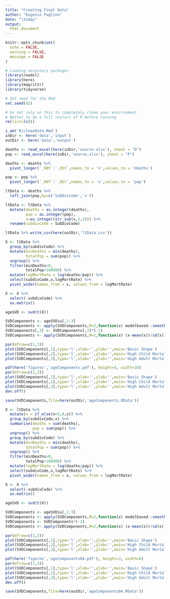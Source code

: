 ```yaml
---
title: "Creating Final Data"
author: "Eugenio Paglino"
date: "\today"
output:
  html_document
---
```


```r
knitr::opts_chunk$set(
  echo = FALSE,
  warning = FALSE,
  message = FALSE
)
```

```r
# Loading necessary packages
library(readxl)
library(here)
library(magrittr)
library(tidyverse)

# Set seed for the Rmd
set.seed(42)
```

```r
# Do not rely on this to completely clean your environment
# Better to do a full restart of R before running
rm(list=ls())

i_am('R/cleanData.Rmd')
inDir <- here('data','input')
outDir <- here('data','output')
```

```r
deaths <- read_excel(here(inDir,'source.xlsx'), sheet = "D")
pop <- read_excel(here(inDir,'source.xlsx'), sheet = "P")
```

```r
deaths <- deaths %>% 
  pivot_longer(`_00Y`:`_85Y`,names_to = 'x',values_to = 'deaths')

pop <- pop %>% 
  pivot_longer(`_00Y`:`_85Y`,names_to = 'x',values_to = 'pop')

ltData <- deaths %>%
  left_join(pop,by=c('SubDivCode','x'))

ltData <- ltData %>%
  mutate(deaths = as.integer(deaths),
         pop = as.integer(pop),
         x=as.integer(str_sub(x,2,3))) %>%
  rename(subdivCode = SubDivCode)
```

```r
ltData %>% write_csv(here(outDir,'ltData.csv'))
```

```r
X <- ltData %>%
  group_by(subdivCode) %>%
  mutate(minDeaths = min(deaths),
         totalPop = sum(pop)) %>%
  ungroup() %>%
  filter(minDeaths>0,
         totalPop>100000) %>%
  mutate(logMortRate = log(deaths/pop)) %>%
  select(subdivCode,x,logMortRate) %>%
  pivot_wider(names_from = x, values_from = logMortRate)

X <- X %>%
  select(-subdivCode) %>%
  as.matrix()
```

```r
ageSVD <- svd(t(X))
```

```r
SVDComponents <- ageSVD$u[,1:3]
SVDComponents <- apply(SVDComponents,M=2,function(x) modelbased::smoothing(x,strength = 0.6))
SVDComponents[,3] <- SVDComponents[,3]*(-1)
SVDComponents <- apply(SVDComponents,M=2,function(x) (x-mean(x))/sd(x))
```

```r
par(mfrow=c(1,3))
plot(SVDComponents[,1],type='l',xlab='',ylab='',main='Basic Shape')
plot(SVDComponents[,2],type='l',xlab='',ylab='',main='High Child Mortality')
plot(SVDComponents[,3],type='l',xlab='',ylab='',main='High Adult Mortality')
```

```r
pdf(here('figures','ageComponents.pdf'), height=4, width=10)
par(mfrow=c(1,3))
plot(SVDComponents[,1],type='l',xlab='',ylab='',main='Basic Shape')
plot(SVDComponents[,2],type='l',xlab='',ylab='',main='High Child Mortality')
plot(SVDComponents[,3],type='l',xlab='',ylab='',main='High Adult Mortality')
dev.off()
```

```r
save(SVDComponents,file=here(outDir,'ageComponents.RData'))
```

```r
X <- ltData %>%
  mutate(x = if_else(x<5,0,x)) %>%
  group_by(subdivCode,x) %>%
  summarise(deaths = sum(deaths),
            pop = sum(pop)) %>%
  ungroup() %>%
  group_by(subdivCode) %>%
  mutate(minDeaths = min(deaths),
         totalPop = sum(pop)) %>%
  ungroup() %>%
  filter(minDeaths>0,
         totalPop>100000) %>%
  mutate(logMortRate = log(deaths/pop)) %>%
  select(subdivCode,x,logMortRate) %>%
  pivot_wider(names_from = x, values_from = logMortRate)

X <- X %>%
  select(-subdivCode) %>%
  as.matrix()
```

```r
ageSVD <- svd(t(X))
```

```r
SVDComponents <- ageSVD$u[,1:3]
SVDComponents <- apply(SVDComponents,M=2,function(x) modelbased::smoothing(x,strength = 0.6))
SVDComponents <- SVDComponents*(-1)
SVDComponents <- apply(SVDComponents,M=2,function(x) (x-mean(x))/sd(x))
```

```r
par(mfrow=c(1,3))
plot(SVDComponents[,1],type='l',xlab='',ylab='',main='Basic Shape')
plot(SVDComponents[,2],type='l',xlab='',ylab='',main='High Child Mortality')
plot(SVDComponents[,3],type='l',xlab='',ylab='',main='High Adult Mortality')
```

```r
pdf(here('figures','ageComponents04.pdf'), height=3, width=6)
par(mfrow=c(1,3))
plot(SVDComponents[,1],type='l',xlab='',ylab='',main='Basic Shape')
plot(SVDComponents[,2],type='l',xlab='',ylab='',main='High Child Mortality')
plot(SVDComponents[,3],type='l',xlab='',ylab='',main='High Adult Mortality')
dev.off()
```

```r
save(SVDComponents,file=here(outDir,'ageComponents04.RData'))
```
